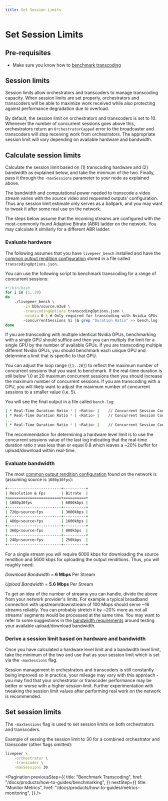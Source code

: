 ```yaml
---
title: Set Session Limits
---
```


# Set Session Limits

## Pre-requisites

- Make sure you know how to
  [benchmark transcoding](/docs/products/how-to-guides/benchmarking)

## Session limits

Session limits allow orchestrators and transcoders to manage transcoding
capacity. When session limits are set properly, orchestrators and transcoders
will be able to maximize work received while also protecting against performance
degradation due to overload.

By default, the session limit on orchestrators and transcoders is set to 10.
Whenever the number of concurrent sessions goes above this, orchestrators return
an `OrchestratorCapped` error to the broadcaster and transcoders will stop
receiving work from orchestrators. The appropriate session limit will vary
depending on available hardware and bandwidth.

## Calculate session limits

Calculate the session limit based on (1) transcoding hardware and (2) bandwidth
as explained below, and take the minimum of the two. Finally, pass it through
the `-maxSessions` parameter to your node as explained above.

The bandwidth and computational power needed to transcode a video stream varies
with the source video and requested outputs' configuration. Thus any session
limit estimate only serves as a ballpark, and you may want to tweak it after
some real use on the network.

The steps below assume that the incoming streams are configured with the
most-commonly found Adaptive Bitrate (ABR) ladder on the network. You may
calculate it similarly for a different ABR ladder.

### Evaluate hardware

The following assumes that you have `livepeer_bench` installed and have the
[common output rendition configuration](https://github.com/CandlePlatforms/go-livepeer/blob/master/cmd/livepeer_bench/transcodingOptions.json)
stored in a file called `transcodingOptions.json`.

You can use the following script to benchmark transcoding for a range of
concurrent sessions:

```bash
#!/bin/bash
for i in {1..20}
do
    ./livepeer_bench \
        -in bbb/source.m3u8 \
        -transcodingOptions transcodingOptions.json \
        -nvidia 0 \ # Only required for transcoding with Nvidia GPUs
        -concurrentSessions $i |& grep "Duration Ratio" >> bench.log
done
```

If you are transcoding with multiple identical Nvidia GPUs, benchmarking with a
single GPU should suffice and then you can multiply the limit for a single GPU
by the number of available GPUs. If you are transcoding multiple different
Nvidia GPUs, you should benchmark each unique GPU and determine a limit that is
specific to that GPU.

You can adjust the loop range (`{1..20}`) to reflect the maximum number of
concurrent sessions that you want to benchmark. If the real-time duration is
still below 1.0 at 20 maximum concurrent sessions then you should increase the
maximum number of concurrent sessions. If you are transcoding with a CPU, you
will likely want to adjust the maximum number of concurrent sessions to a
smaller value (i.e. 5).

You will see the final output in a file called `bench.log`:

```bash
| * Real-Time Duration Ratio * | <Ratio> |    // Concurrent Session Count 1
| * Real-Time Duration Ratio * | <Ratio> |    // Concurrent Session Count 2
...
| * Real-Time Duration Ratio * | <Ratio> |    // Concurrent Session Count 20
```

The recommendation for determining a hardware level limit is to use the
concurrent sessions value of the last log indicating that the real-time duration
ratio `X` was less than or equal 0.8 which leaves a ~20% buffer for
upload/download within real-time.

### Evaluate bandwidth

The most
[common output rendition configuration](https://github.com/CandlePlatforms/go-livepeer/blob/master/cmd/livepeer_bench/transcodingOptions.json)
found on the network is (assuming source is `1080p30fps`):

```bash
+------------------------+----------+
| Resolution & Fps       | Bitrate  |
+========================+==========+
| 1080p30fps             | 6000kbps |
+------------------------+----------+
| 720p<source>fps        | 3000kbps |
+------------------------+----------+
| 480p<source>fps        | 1600kbps |
+------------------------+----------+
| 360p<source>fps        | 800kbps  |
+------------------------+----------+
| 240p<source>fps        | 250kbps  |
+------------------------+----------+
```

For a single stream you will require 6000 kbps for downloading the source
rendition and 5600 kbps for uploading the output renditions. Thus, you will
roughly need:

_Download Bandwidth_ = **6 Mbps** Per Stream

_Upload Bandwidth_ = **5.6 Mbps** Per Stream

To get an idea of the number of streams you can handle, divide the above from
your network provider's limits. For example a typical broadband connection with
upstream/downstream of 100 Mbps should serve ~16 streams reliably. You can
probably stretch it by ~20% more as not all streams' segments would be processed
at the same time. You may want to refer to some suggestions in the
[bandwidth requirements](/docs/products/reference/bandwidth) around testing
your available upload/download bandwidth.

### Derive a session limit based on hardware and bandwidth

Once you have calculated a hardware level limit and a bandwidth level limit,
take the minimum of the two and use that as your session limit which is set via
the `-maxSessions` flag.

Session management in orchestrators and transcoders is still constantly being
improved so in practice, your mileage may vary with this approach - you may find
that your orchestrator or transcoder performance may be better or worse with a
higher session limit. Further experimentation with tweaking the session limit
values after performing real work on the network is recommended.

## Set session limits

The `-maxSessions` flag is used to set session limits on both orchestrators and
transcoders.

Example of sessing the session limit to 30 for a combined orchestrator and
transcoder (other flags omitted):

```bash
livepeer \
    -orchestrator \
    -transcoder \
    -maxSessions 30
```

<Pagination
  previousStep={{
    title: "Benchmark Transcoding",
    href: "/docs/products/how-to-guides/benchmarking",
  }}
  nextStep={{
    title: "Monitor Metrics",
    href: "/docs/products/how-to-guides/metrics-monitoring",
  }}
/>
